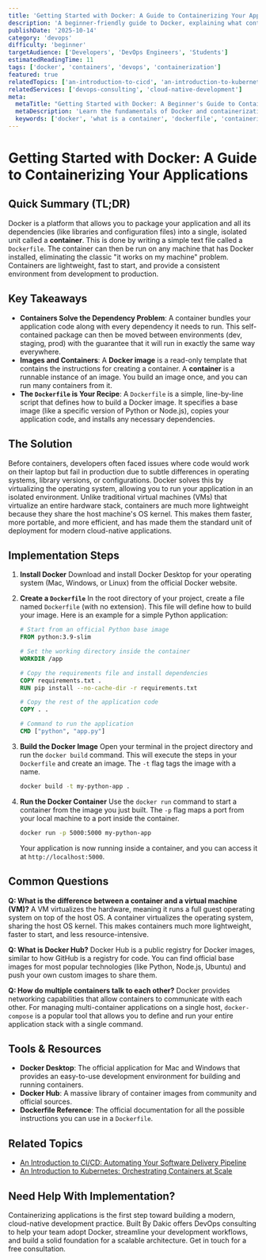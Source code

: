 ```yaml
---
title: 'Getting Started with Docker: A Guide to Containerizing Your Applications'
description: 'A beginner-friendly guide to Docker, explaining what containers are, how they work, and how to use a Dockerfile to package your application into a portable image.'
publishDate: '2025-10-14'
category: 'devops'
difficulty: 'beginner'
targetAudience: ['Developers', 'DevOps Engineers', 'Students']
estimatedReadingTime: 11
tags: ['docker', 'containers', 'devops', 'containerization']
featured: true
relatedTopics: ['an-introduction-to-cicd', 'an-introduction-to-kubernetes']
relatedServices: ['devops-consulting', 'cloud-native-development']
meta:
  metaTitle: "Getting Started with Docker: A Beginner's Guide to Containers"
  metaDescription: 'Learn the fundamentals of Docker and containerization. This guide walks you through creating a Dockerfile and building a container image for your application.'
  keywords: ['docker', 'what is a container', 'dockerfile', 'containerization', 'devops']
---
```


# Getting Started with Docker: A Guide to Containerizing Your Applications

## Quick Summary (TL;DR)

Docker is a platform that allows you to package your application and all its dependencies (like libraries and configuration files) into a single, isolated unit called a **container**. This is done by writing a simple text file called a `Dockerfile`. The container can then be run on any machine that has Docker installed, eliminating the classic "it works on my machine" problem. Containers are lightweight, fast to start, and provide a consistent environment from development to production.

## Key Takeaways

- **Containers Solve the Dependency Problem**: A container bundles your application code along with every dependency it needs to run. This self-contained package can then be moved between environments (dev, staging, prod) with the guarantee that it will run in exactly the same way everywhere.
- **Images and Containers**: A **Docker image** is a read-only template that contains the instructions for creating a container. A **container** is a runnable instance of an image. You build an image once, and you can run many containers from it.
- **The `Dockerfile` is Your Recipe**: A `Dockerfile` is a simple, line-by-line script that defines how to build a Docker image. It specifies a base image (like a specific version of Python or Node.js), copies your application code, and installs any necessary dependencies.

## The Solution

Before containers, developers often faced issues where code would work on their laptop but fail in production due to subtle differences in operating systems, library versions, or configurations. Docker solves this by virtualizing the operating system, allowing you to run your application in an isolated environment. Unlike traditional virtual machines (VMs) that virtualize an entire hardware stack, containers are much more lightweight because they share the host machine's OS kernel. This makes them faster, more portable, and more efficient, and has made them the standard unit of deployment for modern cloud-native applications.

## Implementation Steps

1.  **Install Docker**
    Download and install Docker Desktop for your operating system (Mac, Windows, or Linux) from the official Docker website.

2.  **Create a `Dockerfile`**
    In the root directory of your project, create a file named `Dockerfile` (with no extension). This file will define how to build your image. Here is an example for a simple Python application:

    ```Dockerfile
    # Start from an official Python base image
    FROM python:3.9-slim

    # Set the working directory inside the container
    WORKDIR /app

    # Copy the requirements file and install dependencies
    COPY requirements.txt .
    RUN pip install --no-cache-dir -r requirements.txt

    # Copy the rest of the application code
    COPY . .

    # Command to run the application
    CMD ["python", "app.py"]
    ```

3.  **Build the Docker Image**
    Open your terminal in the project directory and run the `docker build` command. This will execute the steps in your `Dockerfile` and create an image. The `-t` flag tags the image with a name.

    ```bash
    docker build -t my-python-app .
    ```

4.  **Run the Docker Container**
    Use the `docker run` command to start a container from the image you just built. The `-p` flag maps a port from your local machine to a port inside the container.

    ```bash
    docker run -p 5000:5000 my-python-app
    ```

    Your application is now running inside a container, and you can access it at `http://localhost:5000`.

## Common Questions

**Q: What is the difference between a container and a virtual machine (VM)?**
A VM virtualizes the hardware, meaning it runs a full guest operating system on top of the host OS. A container virtualizes the operating system, sharing the host OS kernel. This makes containers much more lightweight, faster to start, and less resource-intensive.

**Q: What is Docker Hub?**
Docker Hub is a public registry for Docker images, similar to how GitHub is a registry for code. You can find official base images for most popular technologies (like Python, Node.js, Ubuntu) and push your own custom images to share them.

**Q: How do multiple containers talk to each other?**
Docker provides networking capabilities that allow containers to communicate with each other. For managing multi-container applications on a single host, `docker-compose` is a popular tool that allows you to define and run your entire application stack with a single command.

## Tools & Resources

- **Docker Desktop**: The official application for Mac and Windows that provides an easy-to-use development environment for building and running containers.
- **Docker Hub**: A massive library of container images from community and official sources.
- **Dockerfile Reference**: The official documentation for all the possible instructions you can use in a `Dockerfile`.

## Related Topics

- [An Introduction to CI/CD: Automating Your Software Delivery Pipeline](/category/devops/an-introduction-to-cicd)
- [An Introduction to Kubernetes: Orchestrating Containers at Scale](/category/devops/an-introduction-to-kubernetes)

## Need Help With Implementation?

Containerizing applications is the first step toward building a modern, cloud-native development practice. Built By Dakic offers DevOps consulting to help your team adopt Docker, streamline your development workflows, and build a solid foundation for a scalable architecture. Get in touch for a free consultation.
